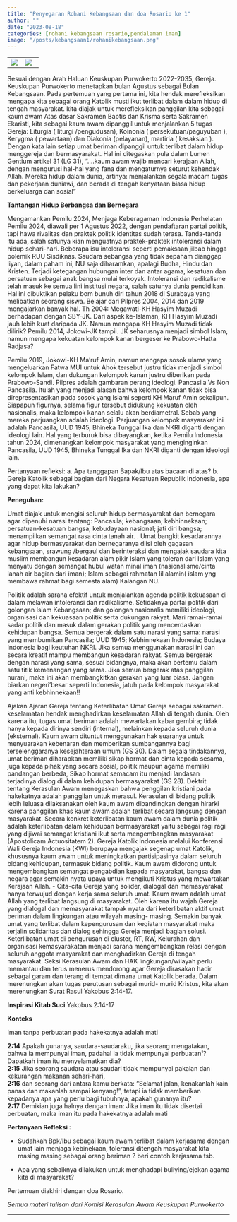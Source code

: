 ```yaml
---
title: "Penyegaran Rohani Kebangsaan dan doa Rosario ke 1"
author: ""
date: "2023-08-18"
categories: [rohani kebangsaan rosario,pendalaman iman]
image: "/posts/kebangsaan1/rohanikebangsaan.png"
---
```


|                                                 |                                               |
|---------------------------------|---------------------------------------|
| ![](/posts/kebangsaan1/IMG-20230818-WA0038.jpg) | ![](/posts/kebangsaan1/20230818_184809_1.jpg) |

Sesuai dengan Arah Haluan Keuskupan Purwokerto 2022-2035, Gereja. Keuskupan Purwokerto menetapkan bulan Agustus sebagai Bulan Kebangsaan. Pada pertemuan yang pertama ini, kita hendak merefleksikan mengapa kita sebagai orang Katolik musti ikut terlibat dalam dalam hidup di tengah masyarakat. kita diajak untuk merefleksikan panggilan kita sebagai kaum awam Atas dasar Sakramen Baptis dan Krisma serta Sakramen Ekaristi, kita sebagai kaum awam dipanggil untuk menjalankan 5 tugas Gereja: Liturgia ( liturgi /pengudusan), Koinonia ( persekutuan/paguyuban ), Kerygma ( pewartaan) dan Diakonia (pelayanan), martiria ( kesaksian ). Dengan kata lain setiap umat beriman dipanggil untuk terlibat dalam hidup menggereja dan bermasyarakat. Hal ini ditegaskan pula dalam Lumen Gentium artikel 31 (LG 31), "....kaum awam wajib mencari kerajaan Allah, dengan mengurusi hal-hal yang fana dan mengaturnya seturut kehendak Allah. Mereka hidup dalam dunia, artinya: menjalankan segala macam tugas dan pekerjaan duniawi, dan berada di tengah kenyataan biasa hidup berkeluarga dan sosial"

**Tantangan Hidup Berbangsa dan Bernegara**

Mengamankan Pemilu 2024, Menjaga Keberagaman Indonesia Perhelatan Pemilu 2024, diawali per 1 Agustus 2022, dengan pendaftaran partai politik, tapi hawa rivalitas dan praktek politik identitas sudah terasa. Tanda-tanda itu ada, salah satunya kian menguatnya praktek-praktek intoleransi dalam hidup sehari-hari. Beberapa isu intoleransi seperti pemaksaan jilbab hingga polemik RUU Sisdiknas. Saudara sebangsa yang tidak sepaham dianggap liyan, dalam paham ini, NU saja diharamkan, apalagi Budha, Hindu dan Kristen. Terjadi ketegangan hubungan inter dan antar agama, kesatuan dan persatuan sebagai anak bangsa mulai terkoyak. Intoleransi dan radikalisme telah masuk ke semua lini institusi negara, salah satunya dunia pendidikan. Hal ini dibuktikan pelaku bom bunuh diri tahun 2018 di Surabaya yang melibatkan seorang siswa. Belajar dari Pilpres 2004, 2014 dan 2019 mengajarkan banyak hal. Th 2004: Megawati-KH Hasyim Muzadi berhadapan dengan SBY-JK. Dari aspek ke-Islaman, KH Hasyim Muzadi jauh lebih kuat daripada JK. Namun mengapa KH Hasyim Muzadi tidak dilirik? Pemilu 2014, Jokowi-JK tampil. JK seharusnya menjadi simbol Islam, namun mengapa kekuatan kelompok kanan bergeser ke Prabowo-Hatta Radjasa?

Pemilu 2019, Jokowi-KH Ma'ruf Amin, namun mengapa sosok ulama yang mengeluarkan Fatwa MUI untuk Ahok tersebut justru tidak menjadi simbol kelompok Islam, dan dukungan kelompok kanan justru diberikan pada Prabowo-Sandi. Pilpres adalah gambaran perang ideologi. Pancasila Vs Non Pancasila. Itulah yang menjadi alasan bahwa kelompok kanan tidak bisa direpresentasikan pada sosok yang Islami seperti KH Maruf Amin sekalipun. Siapapun figurnya, selama figur tersebut didukung kekuatan oleh nasionalis, maka kelompok kanan selalu akan berdiametral. Sebab yang mereka perjuangkan adalah ideologi. Perjuangan kelompok masyarakat ini adalah Pancasila, UUD 1945, Bhineka Tunggal Ika dan NKRI diganti dengan ideologi lain. Hal yang terburuk bisa dibayangkan, ketika Pemilu Indonesia tahun 2024, dimenangkan kelompok masyarakat yang menginginkan Pancasila, UUD 1945, Bhineka Tunggal Ika dan NKRI diganti dengan ideologi lain.

Pertanyaan refleksi: a. Apa tanggapan Bapak/Ibu atas bacaan di atas? b. Gereja Katolik sebagai bagian dari Negara Kesatuan Republik Indonesia, apa yang dapat kita lakukan?

**Peneguhan:**

Umat diajak untuk mengisi seluruh hidup bermasyarakat dan bernegara agar dipenuhi narasi tentang: Pancasila; kebangsaan; kebhinnekaan; persatuan-kesatuan bangsa; kebudayaan nasional; jati diri bangsa; menampilkan semangat rasa cinta tanah air. . Umat bangkit kesadarannya agar hidup bermasyarakat dan bernegaranya diisi oleh gagasan kebangsaan, srawung /bergaul dan berinteraksi dan mengajak saudara kita muslim membangun kesadaran alam pikir Islam yang toleran dari Islam yang menyatu dengan semangat hubul watan minal iman (nasionalisme/cinta lanah air bagian dari iman); Islam sebagai rahmatan lil alamin( islam yng membawa rahmat bagi semesta alam) Kalangan NU.

Politik adalah sarana efektif untuk menjalankan agenda politik kekuasaan di dalam melawan intoleransi dan radikalisme. Setidaknya partai politik dari golongan Islam Kebangsaan; dan golongan nasionalis memiliki ideologi, organisasi dan kekuasaan politik serta dukungan rakyat. Mari ramai-ramai sadar politik dan masuk dalam gerakan politik yang mencerdaskan kehidupan bangsa. Semua bergerak dalam satu narasi yang sama: narasi yang membumikan Pancasila; UUD 1945; Kebhinnekaan Indonesia; Budaya Indonesia bagi keutuhan NKRI. Jika semua menggunakan narasi ini dan secara kreatif mampu membangun kesadaran rakyat. Semua bergerak dengan narasi yang sama, sesuai bidangnya, maka akan bertemu dalam satu titik kemenangan yang sama. Jika semua bergerak atas panggilan nurani, maka ini akan membangkitkan gerakan yang luar biasa. Jangan biarkan negeri'besar seperti Indonesia, jatuh pada kelompok masyarakat yang anti kebhinnekaan!!

Ajakan Ajaran Gereja tentang Keterlibatan Umat Gereja sebagai sakramen. keselamatan hendak menghadirkan keselamatan Allah di tengah dunia. Oleh karena itu, tugas umat beriman adalah mewartakan kabar gembira; tidak hanya kepada dirinya sendiri (internal), melainkan kepada seluruh dunia (eksternal). Kaum awam dituntut menggunakan hak suaranya untuk menyuarakan kebenaran dan memberikan sumbangannya bagi terselenggaranya kesejahteraan umum (GS 30). Dalam segala tindakannya, umat beriman diharapkan memiliki sikap hormat dan cinta kepada sesama, juga kepada pihak yang secara sosial, politik maupun agama memiliki pandangan berbeda, Sikap hormat semacam itu menjadi landasan terjadinya dialog di dalam kehidupan bermasyarakat (GS 28). Dektrit tentang Kerasulan Awam menegaskan bahwa penggilan kristiani pada hakekatnya adalah panggilan untuk merasul. Kerasulan di bidang politik lebih leluasa dilaksanakan oleh kaum awam dibandingkan dengan hirarki karena panggilan khas kaum awam adalah terlibat secara langsung dengan masyarakat. Secara konkret keterlibatan kaum awam dalam dunia politik adalah keterlibatan dalam kehidupan bermasyarakat yaitu sebagai ragi ragi yang dijiwai semangat kristiani ikut serta mengembangkan masyarakat (Apostolicam Actuositatem 2). Gereja Katolik Indonesia melalui Konferensi Wali Gereja Indonesia (KWI) berupaya mengajak segenap umat Katolik, khususnya kaum awam untuk meningkatkan partisipasinya dalam seluruh bidang kehidupan, termasuk bidang politik. Kaum awam didorong untuk mengembangkan semangat pengabdian kepada masyarakat, bangsa dan negara agar semakin nyata upaya untuk mengikuti Kristus yang mewartakan Kerajaan Allah. - Cita-cita Gereja yang solider, dialogal dan memasyarakat hanya terwujud dengan kerja sama seluruh umat. Kaum awam adalah umat Allah yang terlibat langsung di masyarakat. Oleh karena itu wajah Gereja yang dialogal dan memasyarakat tampak nyata dari keterlibatan aktif umat beriman dalam lingkungan atau wilayah masing- masing. Semakin banyak umat yang terlibat dalam kepengurusan dan kegiatan masyarakat maka terjalin solidaritas dan dialog sehingga Gereja menjadi bagian solusi. Keterlibatan umat di pengurusan di cluster, RT, RW, Kelurahan dan organisasi kemasyarakatan menjadi sarana mengembangkan relasi dengan seluruh anggota masyarakat dan menghadirkan Gereja di tengah masyarakat. Seksi Kerasulan Awam dan HAK lingkungan/wilayah perlu memantau dan terus menerus mendorong agar Gereja dirasakan hadir sebagai garam dan terang di tempat dimana umat Katolik berada. Dalam merenungkan akan tugas perutusan sebagai murid- murid Kristus, kita akan merenungkan Surat Rasul Yakobus 2:14-17.

**Inspirasi Kitab Suci** Yakobus 2:14-17

**Konteks**

Iman tanpa perbuatan pada hakekatnya adalah mati

**2:14** Apakah gunanya, saudara-saudaraku, jika seorang mengatakan, bahwa ia mempunyai iman, padahal ia tidak mempunyai perbuatan¹? Dapatkah iman itu menyelamatkan dia?\
**2:15** Jika seorang saudara atau saudari tidak mempunyai pakaian dan kekurangan makanan sehari-hari,\
**2:16** dan seorang dari antara kamu berkata: "Selamat jalan, kenakanlah kain panas dan makanlah sampai kenyang!", tetapi ia tidak memberikan kepadanya apa yang perlu bagi tubuhnya, apakah gunanya itu?\
**2:17** Demikian juga halnya dengan iman: Jika iman itu tidak disertai perbuatan, maka iman itu pada hakekatnya adalah mati

**Pertanyaan Refleksi :**

-   Sudahkah Bpk/Ibu sebagai kaum awam terlibat dalam kerjasama dengan umat lain menjaga kebinekaan, toleransi ditengah masyarakat kita masing masing sebagai orang beriman ? beri contoh kerjasama tsb.

-   Apa yang sebaiknya dilakukan untuk menghadapi buliying/ejekan agama kita di masyarakat?

Pertemuan diakhiri dengan doa Rosario.

*Semua materi tulisan dari Komisi Kerasulan Awam Keuskupan Purwokerto*

------------------------------------------------------------------------
